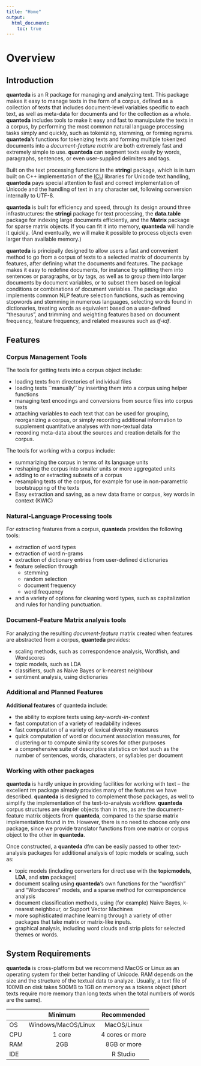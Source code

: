 ```yaml
---
title: "Home"
output: 
  html_document:
    toc: true
---
```


# Overview

## Introduction

**quanteda** is an R package for managing and analyzing text. This package makes it easy to manage texts in the form of a corpus, defined as a collection of texts that includes document-level variables specific to each text, as well as meta-data for documents and for the collection as a whole.  **quanteda** includes tools to make it easy and fast to manuipulate the texts in a corpus, by performing the most common natural language processing tasks simply and quickly, such as tokenizing, stemming, or forming ngrams.  **quanteda**'s functions for tokenizing texts and forming multiple tokenized documents into a *document-feature matrix* are both extremely fast and extremely simple to use.  **quanteda** can segment texts easily by words, paragraphs, sentences, or even user-supplied delimiters and tags.

Built on the text processing
functions in the **stringi** package,
which is in turn built on C++ implementation of the [ICU](http://www.icu-project.org/) libraries for Unicode text handling, **quanteda** pays special attention to fast and correct implementation of Unicode and the handling of text in any character set, following conversion internally to UTF-8.

**quanteda** is built for efficiency and speed, through its design around three infrastructures: the **stringi** package for text processing, the **data.table** package for indexing large documents efficiently, and the **Matrix** package for sparse matrix objects.  If you can fit it into memory, **quanteda** will handle it quickly.  (And eventually, we will make it possible to process objects even larger than available memory.)

**quanteda** is principally designed to allow users a fast and convenient method to go from a corpus of texts to a selected matrix of documents by features, after defining what the documents and features.  The package makes it easy to redefine documents, for instance by splitting them into sentences or paragraphs, or by tags, as well as to group them into larger documents by document variables, or to subset them based on logical conditions or combinations of document variables.  The package also implements common NLP feature selection functions, such as removing stopwords and stemming in numerous languages, selecting words found in dictionaries, treating words as equivalent based on a user-defined "thesaurus", and trimming and weighting features based on document frequency, feature frequency, and related measures such as *tf-idf*.
 
## Features

### Corpus Management Tools

The tools for getting texts into a corpus object include: 

* loading texts from directories of individual files
* loading texts ``manually'' by inserting them into a corpus using helper functions
*  managing text encodings and conversions from source files into corpus texts
* attaching variables to each text that can be used for grouping, reorganizing a corpus, or simply recording additional information to supplement quantitative analyses with non-textual data
* recording meta-data about the sources and creation details for the corpus.
  
The tools for working with a corpus include:

* summarizing the corpus in terms of its language units
* reshaping the corpus into smaller units or more aggregated units
* adding to or extracting subsets of a corpus
* resampling texts of the corpus, for example for use in non-parametric bootstrapping of the texts
* Easy extraction and saving, as a new data frame or corpus, key words in context (KWIC)

### Natural-Language Processing tools

For extracting features from a corpus, **quanteda** provides the following tools:

* extraction of word types
* extraction of word n-grams
* extraction of dictionary entries from user-defined dictionaries
* feature selection through
    - stemming
    - random selection
    - document frequency
    - word frequency
* and a variety of options for cleaning word types, such as capitalization and rules for handling punctuation.

### Document-Feature Matrix analysis tools

For analyzing the resulting *document-feature* matrix created when features are abstracted from a corpus, **quanteda** provides:

* scaling methods, such as correspondence analysis, Wordfish, and Wordscores
* topic models, such as LDA
* classifiers, such as Naive Bayes or k-nearest neighbour
* sentiment analysis, using dictionaries

### Additional and Planned Features

**Additional features** of quanteda include:

*  the ability to explore texts using *key-words-in-context*
*  fast computation of a variety of readability indexes
*  fast computation of a variety of lexical diversity measures
*  quick computation of word or document association measures, for clustering or to compute similarity scores for other purposes
*  a comprehensive suite of descriptive statistics on text such as the number of sentences, words, characters, or syllables per document

### Working with other packages

**quanteda** is hardly unique in providing facilities for working with text -- the excellent *tm* package already provides many of the features we have described.  **quanteda** is designed to complement those packages, as well to simplify the implementation of the text-to-analysis workflow.  **quanteda** corpus structures are simpler objects than in *tm*s, as are the document-feature matrix objects from **quanteda**, compared to the sparse matrix implementation found in *tm*.  However, there is no need to choose only one package, since we provide translator functions from one matrix or corpus object to the other in **quanteda**.

Once constructed, a **quanteda** dfm can be easily passed to other text-analysis packages for additional analysis of topic models or scaling, such as:

*  topic models (including converters for direct use with the **topicmodels**, **LDA**, and **stm** packages)
*  document scaling using **quanteda**'s own functions for the "wordfish" and "Wordscores" models, and a sparse method for correspondence analysis
*  document classification methods, using (for example) Naive Bayes, k-nearest neighbour, or Support Vector Machines
*  more sophisticated machine learning through a variety of other packages that take matrix or matrix-like inputs.
*  graphical analysis, including word clouds and strip plots for selected themes or words.

## System Requirements

**quanteda** is cross-platform but we recommend MacOS or Linux as an operating system for their better handling of Unicode. RAM depends on the size and the structure of the textual data to analyze. Usually, a text file of 100MB on disk takes 500MB to 1GB on memory as a tokens object (short texts require more memory than long texts when the total numbers of words are the same). 

|  | Minimum | Recommended |
| --- | :---: | :---: |
| OS | Windows/MacOS/Linux | MacOS/Linux |
| CPU | 1 core | 4 cores or more |
| RAM | 2GB | 8GB or more |
| IDE | | R Studio |
